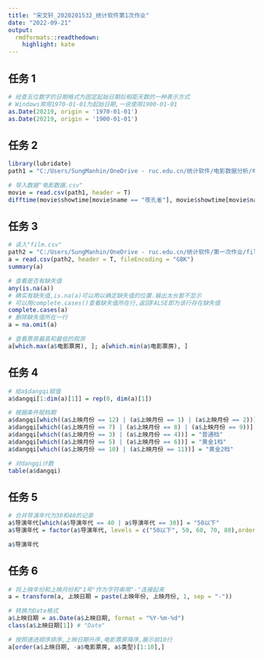 ---
title: "宋文轩_2020201532_统计软件第1次作业"
date: "2022-09-21"
output:
  rmdformats::readthedown:
    highlight: kate
---

## 任务 1

```{r, comment=""}
# 经查五位数字的日期格式为固定起始日期后相距天数的一种表示方式
# Windows常用1970-01-01为起始日期,一说使用1900-01-01
as.Date(20219, origin = '1970-01-01')
as.Date(20219, origin = '1900-01-01')
```

## 任务 2
```{r, warning=FALSE, message=FALSE, comment=""}
library(lubridate)
path1 = "C:/Users/SungManhin/OneDrive - ruc.edu.cn/统计软件/电影数据分析/电影数据.csv"

# 导入数据"电影数据.csv"
movie = read.csv(path1, header = T)
difftime(movie$showtime[movie$name == "夜孔雀"], movie$showtime[movie$name == "叶问3"], units = "days")
```
 
## 任务 3
```{r, comment=""}
# 读入"film.csv"
path2 = "C:/Users/SungManhin/OneDrive - ruc.edu.cn/统计软件/第一次作业/film.csv"
a = read.csv(path2, header = T, fileEncoding = "GBK")
summary(a)
```
```{r, comment=""}
# 查看是否有缺失值
any(is.na(a))
# 确实有缺失值,is.na(a)可以用以确定缺失值的位置.输出太长暂不显示
# 可以用complete.cases()查看缺失值所在行,返回FALSE即为该行存在缺失值
complete.cases(a)
# 删除缺失值所在一行
a = na.omit(a)

```
```{r, comment=""}
# 查看票房最高和最低的观测
a[which.max(a$电影票房), ]; a[which.min(a$电影票房), ]

```
## 任务 4
```{r, comment=""}
# 给a$dangqi赋值
a$dangqi[1:dim(a)[1]] = rep(0, dim(a)[1])

# 根据条件赋档期
a$dangqi[which((a$上映月份 == 12) | (a$上映月份 == 1) | (a$上映月份 == 2))] = "贺岁档"
a$dangqi[which((a$上映月份 == 7) | (a$上映月份 == 8) | (a$上映月份 == 9))] = "暑期档"
a$dangqi[which((a$上映月份 == 3) | (a$上映月份 == 4))] = "普通档"
a$dangqi[which((a$上映月份 == 5) | (a$上映月份 == 6))] = "黄金1档"
a$dangqi[which((a$上映月份 == 10) | (a$上映月份 == 11))] = "黄金2档"

# 对dangqi计数
table(a$dangqi)

```
## 任务 5
```{r, comment=""}
# 合并导演年代为30和40的记录
a$导演年代[which(a$导演年代 == 40 | a$导演年代 == 30)] = "50以下"
a$导演年代 = factor(a$导演年代, levels = c("50以下", 50, 60, 70, 80),ordered = T)

a$导演年代
```

## 任务 6
```{r, comment=""}
# 将上映年份和上映月份和"1号"作为字符串用"-"连接起来
a = transform(a, 上映日期 = paste(上映年份, 上映月份, 1, sep = "-"))

# 转换为Date格式
a$上映日期 = as.Date(a$上映日期, format = "%Y-%m-%d")
class(a$上映日期[1]) # "Date"

# 按照递进顺序排序,上映日期升序,电影票房降序,展示前10行
a[order(a$上映日期, -a$电影票房, a$类型)[1:10],]
```
